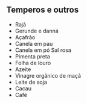 
## Temperos e outros

- Rajá
- Gerunde e danná
- Açafrão
- Canela em pau
- Canela em pó Sal rosa
- Pimenta preta
- Folha de louro
- Azeite
- Vinagre orgânico de maçã
- Leite de soja
- Cacau
- Café